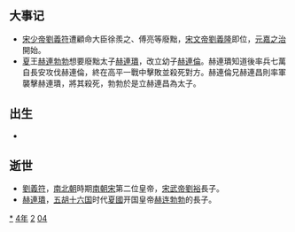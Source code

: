 {{yearTOC|424|北魏'''[[始光|始光]]元年'''；北凉'''[[玄始|玄始]]十三年'''；北燕'''[[太平_(冯跋)|太平]]十六年'''；夏國'''[[真興|真興]]六年'''；西秦'''[[建弘|建弘]]五年'''；南朝宋'''[[景平|景平]]二年'''，'''[[元嘉_(南朝宋文帝)|元嘉]]元年'''}}

== 大事记 ==
*[[宋少帝|宋少帝]][[劉義符|劉義符]]遭顧命大臣徐羨之、傅亮等廢黜，[[宋文帝|宋文帝]][[劉義隆|劉義隆]]即位，[[元嘉之治|元嘉之治]]開始。
*[[夏_(十六國)|夏]]王[[赫連勃勃|赫連勃勃]]想要廢黜太子[[赫連璝|赫連璝]]，改立幼子[[赫連倫|赫連倫]]。赫連璝知道後率兵七萬自長安攻伐赫連倫，終在高平一戰中擊敗並殺死對方。赫連倫兄赫連昌則率軍襲擊赫連璝，將其殺死，勃勃於是立赫連昌為太子。

== 出生 ==
*

== 逝世 ==
{{Wikisource year mention}}
*[[劉義符|劉義符]]，[[南北朝|南北朝]]時期[[南朝宋|南朝宋]]第二位皇帝，[[宋武帝|宋武帝]][[劉裕|劉裕]]長子。
*[[赫連璝|赫連璝]]，[[五胡十六国|五胡十六国]]时代[[夏_(十六国)|夏國]]开国皇帝[[赫连勃勃|赫连勃勃]]的長子。

[[Category:424年|*]]
[[Category:420年代|4年]]
[[Category:5世纪各年|2]]
[[Category:甲子年|04]]